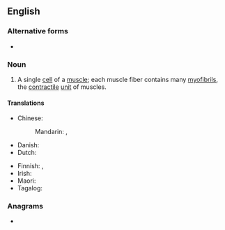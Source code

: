 ==English==
{{wikipedia}}

===Alternative forms===
* {{alter|en|muscle fibre}}

===Noun===
{{en-noun|~}}

# {{lb|en|muscle}} A single [[cell]] of a [[muscle]]; each muscle fiber contains many [[myofibril]]s, the [[contractile]] [[unit]] of muscles.
#: {{syn|en|myocyte}}

====Translations====
{{trans-top|single cell of a muscle}}
* Chinese:
*: Mandarin: {{t|cmn|肌肉纖維}}, {{t|cmn|肌肉纤维|tr=jīròu xiānwéi}}
* Danish: {{t-needed|da}}
* Dutch: {{t-needed|nl}}
{{trans-mid}}
* Finnish: {{t+|fi|lihassolu}}, {{t|fi|lihassyy}}
* Irish: {{t|ga|snáithín matáin|m}}
* Maori: {{t|mi|weu uaua}}
* Tagalog: {{t|tl|binggas}}
{{trans-bottom}}

===Anagrams===
* {{anagrams|en|a=bceefilmrsu|muscle fibre}}